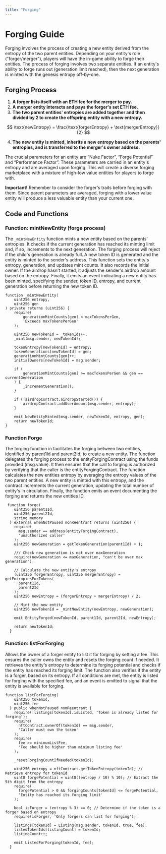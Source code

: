 ```yaml
---
title: "Forging"
---
```


# Forging Guide

Forging involves the process of creating a new entity derived from the entropy of the two parent entities. Depending on your entity's role ("forger/merger"), players will have the in-game ability to forge their entities. The process of forging involves two separate entities. If an entity's ability to forge runs out (generation limit reached), then the next generation is minted with the genesis entropy off-by-one.

## Forging Process

1. **A forger lists itself with an ETH fee for the merger to pay.**
2. **A merger entity interacts and pays the forger's set ETH fee.**
3. **The two parent entities' entropies are added together and then divided by 2 to create the offspring entity with a new entropy.**

$$
\text{newEntropy} = \frac{\text{forgerEntropy} + \text{mergerEntropy}}{2}
$$

4. **The new entity is minted, inherits a new entropy based on the parents' entropies, and is transferred to the merger's owner address.**

The crucial parameters for an entity are “Nuke Factor”, “Forge Potential” and “Performance Factor”. These parameters are carried in an entity's entropy and are averaged upon forging. This will create a diverse forging marketplace with a mixture of high-low value entities for players to forge with.

**Important!** Remember to consider the forger's traits before forging with them. Since parent parameters are averaged, forging with a lower value entity will produce a less valuable entity than your current one.

## Code and Functions

### Function: mintNewEntity (forge process)

The `_mintNewEntity` function mints a new entity based on the parents' entropies. It checks if the current generation has reached its minting limit and, if so, increments to the next generation. The forging process will reject if the child's generation is already full. A new token ID is generated and the entity is minted to the sender's address. This function sets the entity's entropy, generation, and updates mint counts. It also records the initial owner. If the airdrop hasn't started, it adjusts the sender's airdrop amount based on the entropy. Finally, it emits an event indicating a new entity has been minted, specifying the sender, token ID, entropy, and current generation before returning the new token ID.

```solidity
function _mintNewEntity(
    uint256 entropy,
    uint256 gen
) private returns (uint256) {
    require(
        generationMintCounts[gen] < maxTokensPerGen,
        'Exceeds maxTokensPerGen'
    );

    uint256 newTokenId = _tokenIds++;
    _mint(msg.sender, newTokenId);

    tokenEntropy[newTokenId] = entropy;
    tokenGenerations[newTokenId] = gen;
    generationMintCounts[gen]++;
    initialOwners[newTokenId] = msg.sender;

    if (
        generationMintCounts[gen] >= maxTokensPerGen && gen == currentGeneration
    ) {
        _incrementGeneration();
    }

    if (!airdropContract.airdropStarted()) {
        airdropContract.addUserAmount(msg.sender, entropy);
    }

    emit NewEntityMinted(msg.sender, newTokenId, entropy, gen);
    return newTokenId;
} 
```

### Function Forge

The forging function in facilitates the forging between two entities, identified by parent1Id and parent2Id, to create a new entity. The function delegates the forging process to the entityForgingContract using the funds provided (msg.value). It then ensures that the call to forging is authorized by verifying that the caller is the entityForgingContract. The function calculates the new entities entropy by averaging the entropy values of the two parent entities. A new entity is minted with this entropy, and the contract increments the current generation, updating the total number of entity's in circulation. Finally, the function emits an event documenting the forging and returns the new entities ID.

```solidity
 function forge(
    uint256 parent1Id,
    uint256 parent2Id,
    string memory
  ) external whenNotPaused nonReentrant returns (uint256) {
    require(
      msg.sender == address(entityForgingContract),
      'unauthorized caller'
    );
    uint256 newGeneration = getTokenGeneration(parent1Id) + 1;

    /// Check new generation is not over maxGeneration
    require(newGeneration <= maxGeneration, "can't be over max generation");

    // Calculate the new entity's entropy
    (uint256 forgerEntropy, uint256 mergerEntropy) = getEntropiesForTokens(
      parent1Id,
      parent2Id
    );
    uint256 newEntropy = (forgerEntropy + mergerEntropy) / 2;

    // Mint the new entity
    uint256 newTokenId = _mintNewEntity(newEntropy, newGeneration);

    emit EntityForged(newTokenId, parent1Id, parent2Id, newEntropy);

    return newTokenId;
  }
```

### Function: listForForging

Allows the owner of a forger entity to list it for forging by setting a fee. This ensures the caller owns the entity and resets the forging count if needed. It retrieves the entity's entropy to determine its forging potential and checks if the entity has reached its forging limit. The function also verifies if the entity is a forger, based on its entropy. If all conditions are met, the entity is listed for forging with the specified fee, and an event is emitted to signal that the entity is available for forging.

```solidity
function listForForging(
    uint256 tokenId,
    uint256 fee
  ) public whenNotPaused nonReentrant {
    require(!listings[tokenId].isListed, 'Token is already listed for forging');
    require(
      nftContract.ownerOf(tokenId) == msg.sender,
      'Caller must own the token'
    );
    require(
      fee >= minimumListFee,
      'Fee should be higher than minimum listing fee'
    );

    _resetForgingCountIfNeeded(tokenId);

    uint256 entropy = nftContract.getTokenEntropy(tokenId); // Retrieve entropy for tokenId
    uint8 forgePotential = uint8((entropy / 10) % 10); // Extract the 5th digit from the entropy
    require(
      forgePotential > 0 && forgingCounts[tokenId] <= forgePotential,
      'Entity has reached its forging limit'
    );

    bool isForger = (entropy % 3) == 0; // Determine if the token is a forger based on entropy
    require(isForger, 'Only forgers can list for forging');

    listings[tokenId] = Listing(msg.sender, tokenId, true, fee);
    listedTokenIds[listingCount] = tokenId;
    listingCount++;

    emit ListedForForging(tokenId, fee);
  }
```